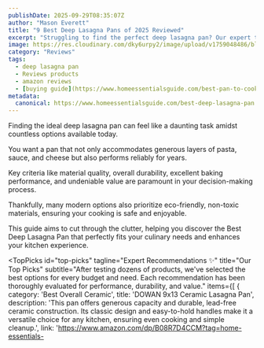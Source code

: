 ```yaml
---
publishDate: 2025-09-29T08:35:07Z
author: "Mason Everett"
title: "9 Best Deep Lasagna Pans of 2025 Reviewed"
excerpt: "Struggling to find the perfect deep lasagna pan? Our expert team tested top models to help you bake delicious, layered dishes with ease, ensuring durability and value."
image: https://res.cloudinary.com/dky6urpy2/image/upload/v1759048486/blog_image_1759048485_wdzotw.webp
category: "Reviews"
tags:
  - deep lasagna pan
  - Reviews products
  - amazon reviews
  - [buying guide](https://www.homeessentialsguide.com/best-pan-to-cook-lasagna-in)
metadata:
  canonical: https://www.homeessentialsguide.com/best-deep-lasagna-pan
---
```



<p>Finding the ideal deep lasagna pan can feel like a daunting task amidst countless options available today.</p>
<p>You want a pan that not only accommodates generous layers of pasta, sauce, and cheese but also performs reliably for years.</p>
<p>Key criteria like material quality, overall durability, excellent baking performance, and undeniable value are paramount in your decision-making process.</p>
<p>Thankfully, many modern options also prioritize eco-friendly, non-toxic materials, ensuring your cooking is safe and enjoyable.</p>
<p>This guide aims to cut through the clutter, helping you discover the Best Deep Lasagna Pan that perfectly fits your culinary needs and enhances your kitchen experience.</p>

<TopPicks
  id="top-picks"
  tagline="Expert Recommendations ✨"
  title="Our Top Picks"
  subtitle="After testing dozens of products, we've selected the best options for every budget and need. Each recommendation has been thoroughly evaluated for performance, durability, and value."
  items={[
    {
      category: 'Best Overall Ceramic',
      title: 'DOWAN 9x13 Ceramic Lasagna Pan',
      description: 'This pan offers generous capacity and durable, lead-free ceramic construction. Its classic design and easy-to-hold handles make it a versatile choice for any kitchen, ensuring even cooking and simple cleanup.',
      link: 'https://www.amazon.com/dp/B08R7D4CCM?tag=home-essentials-